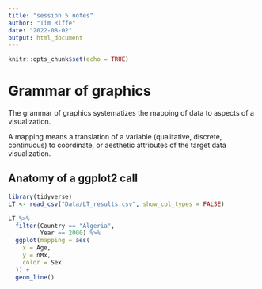 ```yaml
---
title: "session 5 notes"
author: "Tim Riffe"
date: "2022-08-02"
output: html_document
---
```


```r
knitr::opts_chunk$set(echo = TRUE)
```

# Grammar of graphics

The grammar of graphics systematizes the mapping of data to aspects of a visualization. 

A mapping means a translation of a variable (qualitative, discrete, continuous) to coordinate, or aesthetic attributes of the target data visualization.

## Anatomy of a ggplot2 call

```r
library(tidyverse)
LT <- read_csv("Data/LT_results.csv", show_col_types = FALSE) 

LT %>% 
  filter(Country == "Algeria",
         Year == 2000) %>% 
  ggplot(mapping = aes(
    x = Age,
    y = nMx,
    color = Sex
  )) +
  geom_line()
```






















